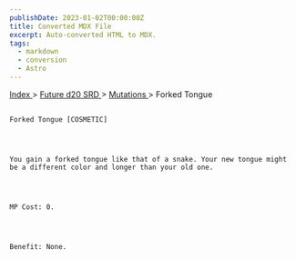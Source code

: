 ```yaml
---
publishDate: 2023-01-02T00:00:00Z
title: Converted MDX File
excerpt: Auto-converted HTML to MDX.
tags:
  - markdown
  - conversion
  - Astro
---
```


[
Index
](-index) >
[
Future d20 SRD
](future-d20-srd-index) >
[
Mutations
](future-d20-srd-mutations-index) > Forked Tongue

##

    Forked Tongue [COSMETIC]




    You gain a forked tongue like that of a snake. Your new tongue might be a different color and longer than your old one.




    MP Cost: 0.




    Benefit: None.
